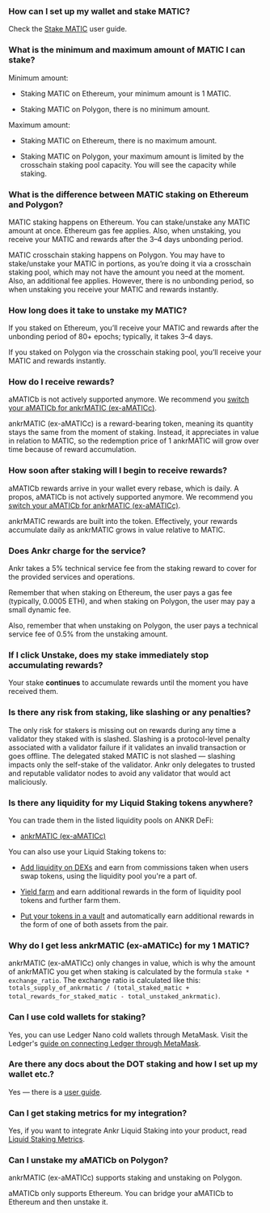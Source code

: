 ### How can I set up my wallet and stake MATIC?

Check the [Stake MATIC](https://www.ankr.com/docs/staking/liquid-staking/matic/stake/) user guide.

### What is the minimum and maximum amount of MATIC I can stake?

Minimum amount:

* Staking MATIC on Ethereum, your minimum amount is 1 MATIC.

* Staking MATIC on Polygon, there is no minimum amount.

Maximum amount:

* Staking MATIC on Ethereum, there is no maximum amount.

* Staking MATIC on Polygon, your maximum amount is limited by the crosschain staking pool capacity. You will see the capacity while staking.

### What is the difference between MATIC staking on Ethereum and Polygon?

MATIC staking happens on Ethereum. You can stake/unstake any MATIC amount at once. Ethereum gas fee applies. Also, when unstaking, you receive your MATIC and rewards after the 3–4 days unbonding period.  

  

MATIC crosschain staking happens on Polygon. You may have to stake/unstake your MATIC in portions, as you’re doing it via a crosschain staking pool, which may not have the amount you need at the moment. Also, an additional fee applies. However, there is no unbonding period, so when unstaking you receive your MATIC and rewards instantly.

### How long does it take to unstake my MATIC?

If you staked on Ethereum, you’ll receive your MATIC and rewards after the unbonding period of 80+ epochs; typically, it takes 3–4 days.  

  

If you staked on Polygon via the crosschain staking pool, you’ll receive your MATIC and rewards instantly.

### How do I receive rewards?

aMATICb is not actively supported anymore. We recommend you [switch your aMATICb for ankrMATIC (ex-aMATICc)](https://www.ankr.com/staking/switch/?from=aMATICb).   

  

ankrMATIC (ex-aMATICc) is a reward-bearing token, meaning its quantity stays the same from the moment of staking. Instead, it appreciates in value in relation to MATIC, so the redemption price of 1 ankrMATIC will grow over time because of reward accumulation.

### How soon after staking will I begin to receive rewards?

aMATICb rewards arrive in your wallet every rebase, which is daily. A propos, aMATICb is not actively supported anymore. We recommend you [switch your aMATICb for ankrMATIC (ex-aMATICc)](https://www.ankr.com/staking/switch/?from=aMATICb).  

  

ankrMATIC rewards are built into the token. Effectively, your rewards accumulate daily as ankrMATIC grows in value relative to MATIC.

### Does Ankr charge for the service?

Ankr takes a 5% technical service fee from the staking reward to cover for the provided services and operations.   

Remember that when staking on Ethereum, the user pays a gas fee (typically, 0.0005 ETH), and when staking on Polygon, the user may pay a small dynamic fee.  

Also, remember that when unstaking on Polygon, the user pays a technical service fee of 0.5% from the unstaking amount.

### If I click Unstake, does my stake immediately stop accumulating rewards?

Your stake **continues** to accumulate rewards until the moment you have received them.

### Is there any risk from staking, like slashing or any penalties?

The only risk for stakers is missing out on rewards during any time a validator they staked with is slashed. Slashing is a protocol-level penalty associated with a validator failure if it validates an invalid transaction or goes offline. The delegated staked MATIC is not slashed — slashing impacts only the self-stake of the validator. Ankr only delegates to trusted and reputable validator nodes to avoid any validator that would act maliciously.

### Is there any liquidity for my Liquid Staking tokens anywhere?

You can trade them in the listed liquidity pools on ANKR DeFi:

* [ankrMATIC (ex-aMATICc)](https://www.ankr.com/staking/defi/?assets=ankrMATIC)

You can also use your Liquid Staking tokens to:

* [Add liquidity on DEXs](https://www.ankr.com/docs/defi/liquidity-pools/) and earn from commissions taken when users swap tokens, using the liquidity pool you're a part of.

* [Yield farm](https://www.ankr.com/docs/defi/yield-farming/) and earn additional rewards in the form of liquidity pool tokens and further farm them.

* [Put your tokens in a vault](https://www.ankr.com/docs/defi/vaults/) and automatically earn additional rewards in the form of one of both assets from the pair.

### Why do I get less ankrMATIC (ex-aMATICc) for my 1 MATIC?

 ankrMATIC (ex-aMATICc) only changes in value, which is why the amount of ankrMATIC you get when staking is calculated by the formula `stake * exchange_ratio`. The exchange ratio is calculated like this: `totals_supply_of_ankrmatic / (total_staked_matic + total_rewards_for_staked_matic - total_unstaked_ankrmatic)`.

### Can I use cold wallets for staking?

Yes, you can use Ledger Nano cold wallets through MetaMask. Visit the Ledger's [guide on connecting Ledger through MetaMask](https://www.ledger.com/academy/security/the-safest-way-to-use-metamask).

### Are there any docs about the DOT staking and how I set up my wallet etc.?

Yes — there is a [user guide](https://www.ankr.com/docs/liquid-staking/matic/stake/).

### Can I get staking metrics for my integration?

Yes, if you want to integrate Ankr Liquid Staking into your product, read [Liquid Staking Metrics](https://www.ankr.com/docs/staking-for-developers/restful-api/staking-metrics/).

### Can I unstake my aMATICb on Polygon?

ankrMATIC (ex-aMATICc) supports staking and unstaking on Polygon.  

aMATICb only supports Ethereum. You can bridge your aMATICb to Ethereum and then unstake it.
